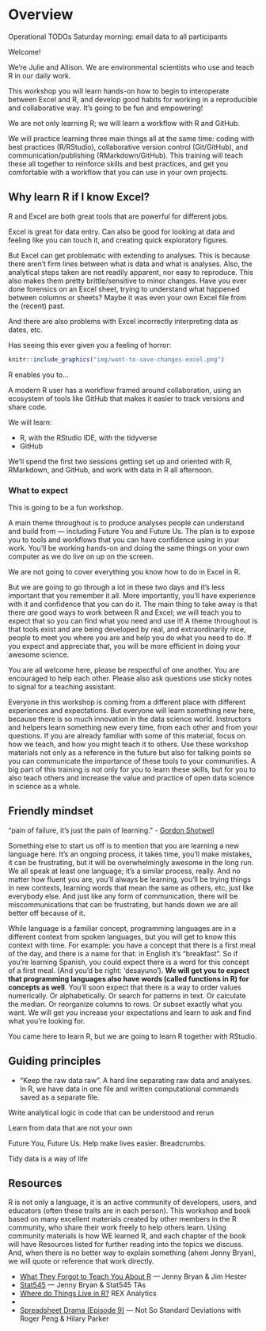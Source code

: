 # Overview {#overview}

Operational TODOs
Saturday morning: email data to all participants


Welcome! 

We're Julie and Allison. We are environmental scientists who use and teach R in our daily work.

This workshop you will learn hands-on how to begin to interoperate between Excel and R, and develop good habits for working in a reproducible and collaborative way. It's going to be fun and empowering! 

We are not only learning R; we will learn a workflow with R and GitHub.

We will practice learning three main things all at the same time: coding with best practices (R/RStudio), collaborative version control (Git/GitHub), and communication/publishing (RMarkdown/GitHub). This training will teach these all together to reinforce skills and best practices, and get you comfortable with a workflow that you can use in your own projects. 



## Why learn R if I know Excel? 

R and Excel are both great tools that are powerful for different jobs. 

Excel is great for data entry. Can also be good for looking at data and feeling like you can touch it, and creating quick exploratory figures.  

But Excel can get problematic with extending to analyses. This is because there aren't firm lines between what is data and what is analyses. Also, the analytical steps taken are not readily apparent, nor easy to reproduce. This also makes them pretty  brittle/sensitive to minor changes. Have you ever done forensics on an Excel sheet, trying to understand what happened between columns or sheets? Maybe it was even your own Excel file from the (recent) past. 

And there are also problems with Excel incorrectly interpreting data as dates, etc. <!---Horror Stories! Economist etc. -- 

Mine: genetics example doesn't hit home as much as Durham bike  accidents where age groups are converted to dates just by opening the bloody csv in excel--->

Has seeing this ever given you a feeling of horror: 

```r
knitr::include_graphics("img/want-to-save-changes-excel.png")  
```

R enables you to...

A modern R user has a workflow framed around collaboration, using an ecosystem of tools like GitHub that makes it easier to track versions and share code.

We will learn: 

- R, with the RStudio IDE, with the tidyverse
- GitHub

We'll spend the first two sessions getting set up and oriented with R, RMarkdown, and GitHub, and work with data in R all afternoon. 



<!---

Also: show some data. And then talk to your neighbor about how this data is and is not like some data that you've worked with. 3 mins, and then share out. 

We are a friendly group, coding is social, talk to your neighbors. Sticky notes. 
---> 


### What to expect

This is going to be a fun workshop. 

A main theme throughout is to produce analyses people can understand and build from — including Future You and Future Us. The plan is to expose you to tools and workflows that you can have confidence using in your work. You'll be working hands-on and doing the same things on your own computer as we do live on up on the screen. 

We are not going to cover everything you know how to do in Excel in R. 

But we are going to go through a lot in these two days and it's less important that you remember it all. More importantly, you'll have experience with it and confidence that you can do it. The main thing to take away is that there *are* good ways to work between R and Excel; we will teach you to expect that so you can find what you need and use it! A theme throughout is that tools exist and are being developed by real, and extraordinarily nice, people to meet you where you are and help you do what you need to do. If you expect and appreciate that, you will be more efficient in doing your awesome science.

You are all welcome here, please be respectful of one another. You are encouraged to help each other. Please also ask questions use sticky notes to signal for a teaching assistant.

Everyone in this workshop is coming from a different place with different experiences and expectations. But everyone will learn something new here, because there is so much innovation in the data science world. Instructors and helpers learn something new every time, from each other and from your questions. If you are already familiar with some of this material, focus on how we teach, and how you might teach it to others. Use these workshop materials not only as a reference in the future but also for talking points so you can communicate the importance of these tools to your communities. A big part of this training is not only for you to learn these skills, but for you to also teach others and increase the value and practice of open data science in science as a whole. 



## Friendly mindset

"pain of failure, it’s just the pain of learning." - [Gordon Shotwell](https://blog.shotwell.ca/posts/r_for_excel_users/)

Something else to start us off is to mention that you are learning a new language here. It's an ongoing process, it takes time, you'll make mistakes, it can be frustrating, but it will be overwhelmingly awesome in the long run. We all speak at least one language; it's a similar process, really. And no matter how fluent you are, you'll always be learning, you'll be trying things in new contexts, learning words that mean the same as others, etc, just like everybody else. And just like any form of communication, there will be miscommunications that can be frustrating, but hands down we are all better off because of it. 

While language is a familiar concept, programming languages are in a different context from spoken languages, but you will get to know this context with time. For example: you have a concept that there is a first meal of the day, and there is a name for that: in English it's "breakfast". So if you're learning Spanish, you could expect there is a word for this concept of a first meal. (And you'd be right: 'desayuno'). **We will get you to expect that programming languages also have words (called functions in R) for concepts as well**. You'll soon expect that there is a way to order values numerically. Or alphabetically. Or search for patterns in text. Or calculate the median. Or reorganize columns to rows. Or subset exactly what you want. We will get you increase your expectations and learn to ask and find what you're looking for.

You came here to learn R, but we are going to learn R together with RStudio. 

## Guiding principles

- "Keep the raw data raw". A hard line separating raw data and analyses. In R, we have data in one file and written computational commands saved as a separate file.

Write analytical logic in code that can be understood and rerun  

Learn from data that are not your own 

Future You, Future Us. Help make lives easier. Breadcrumbs. 

Tidy data is a way of life


<!--- What you'll learn

TODO: dev 

- Motivation is to bridge and/or get out of excel
- We’re not going to replicate all of your fancy things in R, 
- We use Excel to look at data that we’re reading into R
- Spreadsheets are great; blend data entry with analyses and we’re going to try to help you think about them a bit more distinctively.
- Most important collaborator is future you, and future us

An important theme for this workshop is being deliberate about your analyses and setting things up in a way that will make your analytical life better downstream in the current task, and better when Future You or Future Us revisit it in the future (i.e. avoiding: what happens next? What does this name mean?)

This graphic by Hadley Wickham and Garrett Grolemund in their book [R for Data Science](http://r4ds.had.co.nz/) is simple but incredibly powerful: 

```r
knitr::include_graphics("img/r4ds_data-science.png")  
```

You may not have ever thought about analysis in such discrete steps: I certainly hadn't before seeing this. That is partly because in Excel, it can be easy to blend these steps together. We are going to keep them separate, and talk about why. The first step is Import: and implicit in this as a first step is that the data is stored elsewhere and is not manipulated directly, which **keeps the raw data raw**. 

We will be focusing on: 
- **Import**: `readr`, `readxl` to read raw data stored in CSV or Excel files directly into R
- **Tidy**: `tidyr` to (re)organize rows of data into unique values
- **Transform**: `dplyr` to "wrangle" data based on subsetting by rows or columns, sorting and joining
- **Visualize**: `ggplot2` static plots, using grammar of graphics principles
- **Communicate**
    - `writexl` to export intermediate and final data
    - GitHub File Upload and Issues for online publishing and collaboration



Emphasizing collaboration

TODO: rewrite/update (from OHI book):

Collaborating efficiently has historically been really hard to do. It's only been the last 20 years or so that we've moved beyond mailing things with the postal service. Being able to email and get feedback on files through track changes was a huge step forward, but it comes with a lot of bookkeeping and reproduciblity issues (did I send that report based on `analysis_final_final.xls` or `analysis_final_usethisone.xls`?). But now, open tools make it much easier to collaborate. 

Working with collaborators in mind is critical for reproducibility. And, your most important collaborator is Future You. This training will introduce best practices using open tools, so that collaboration will become second nature to you!

By the end of the course...

By the end of this course you’ll produce this report that you can reproduce, which means...
Introduce the problem we will solve. Eg: (just an idea maybe time-series is not a great idea) SMALL PROBLEM. (4 mins)
Show data files, We will discuss our analysis plan (only enough to motivate!) Create a report, that looks great.


--->

## Resources

R is not only a language, it is an active community of developers, users, and educators (often these traits are in each person). This workshop and book based on many excellent materials created by other members in the R community, who share their work freely to help others learn. Using community materials is how WE learned R, and each chapter of the book will have Resources listed for further reading into the topics we discuss. And, when there is no better way to explain something (ahem Jenny Bryan), we will quote or reference that work directly.

- [What They Forgot to Teach You About R](https://whattheyforgot.org/) — Jenny Bryan & Jim Hester
- [Stat545](https://stat545.com/) — Jenny Bryan & Stat545 TAs
- [Where do Things Live in R?](http://rex-analytics.com/things-live-r-r-excel-users/) REX Analytics
- [](https://blog.shotwell.ca/posts/r_for_excel_users/)
- [Spreadsheet Drama (Episode 9)](http://nssdeviations.com/episode-9-spreadsheet-drama) — Not So Standard Deviations with Roger Peng & Hilary Parker

